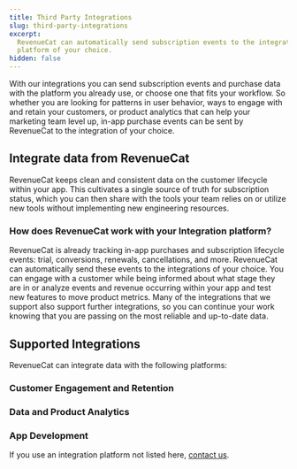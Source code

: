 ```yaml
---
title: Third Party Integrations
slug: third-party-integrations
excerpt:
  RevenueCat can automatically send subscription events to the integration
  platform of your choice.
hidden: false
---
```


With our integrations you can send subscription events and purchase data with the platform you already use, or choose one that fits your workflow. So whether you are looking for patterns in user behavior, ways to engage with and retain your customers, or product analytics that can help your marketing team level up, in-app purchase events can be sent by RevenueCat to the integration of your choice.

## Integrate data from RevenueCat

RevenueCat keeps clean and consistent data on the customer lifecycle within your app. This cultivates a single source of truth for subscription status, which you can then share with the tools your team relies on or utilize new tools without implementing new engineering resources.

### How does RevenueCat work with your Integration platform?

RevenueCat is already tracking in-app purchases and subscription lifecycle events: trial, conversions, renewals, cancellations, and more. RevenueCat can automatically send these events to the integrations of your choice. You can engage with a customer while being informed about what stage they are in or analyze events and revenue occurring within your app and test new features to move product metrics. Many of the integrations that we support also support further integrations, so you can continue your work knowing that you are passing on the most reliable and up-to-date data.

## Supported Integrations

RevenueCat can integrate data with the following platforms:

### Customer Engagement and Retention

<ContentCardItem
  title="Airship"
  subtitle="Airship is a customer engagement platform that helps you connect with your users across email, SMS, and push notifications."
  link="/docs/integrations/third-party-integrations/airship"
  icon="integrations/icons/airship.png"
/>

<ContentCardItem
  title="Braze"
  subtitle="Braze is a customer engagement platform that helps you connect with your users across email, SMS, and push notifications."
  link="/docs/integrations/third-party-integrations/braze"
  icon="integrations/icons/braze.png"
/>

<ContentCardItem
  title="CleverTap"
  subtitle="CleverTap is a customer engagement and retention platform that helps you analyze, segment, and engage your users."
  link="/docs/integrations/third-party-integrations/clevertap"
  icon="integrations/icons/clevertap.png"
/>

<ContentCardItem
  title="Intercom"
  subtitle="Intercom is a customer messaging platform that allows you to communicate with your users through chat, email, and more."
  link="/docs/integrations/third-party-integrations/intercom"
  icon="integrations/icons/intercom.png"
/>

<ContentCardItem
  title="Iterable"
  subtitle="Iterable is a cross-channel marketing platform that enables you to create, optimize, and measure campaigns across email, push, SMS, and more."
  link="/docs/integrations/third-party-integrations/iterable"
  icon="integrations/icons/iterable.png"
/>

<ContentCardItem
  title="OneSignal"
  subtitle="OneSignal is a customer engagement platform that allows you to send push notifications, in-app messages, SMS, and emails."
  link="/docs/integrations/third-party-integrations/onesignal"
  icon="integrations/icons/onesignal.png"
/>

### Data and Product Analytics

<ContentCardItem
  title="Amplitude"
  subtitle="Amplitude is a product analytics platform that helps you understand user behavior and optimize your product."
  link="/docs/integrations/third-party-integrations/amplitude"
  icon="integrations/icons/amplitude.png"
/>

<ContentCardItem
  title="Mixpanel"
  subtitle="Mixpanel is a product analytics platform that helps you analyze user behavior, engagement, and retention."
  link="/docs/integrations/third-party-integrations/mixpanel"
  icon="integrations/icons/mixpanel.png"
/>

<ContentCardItem
  title="mParticle"
  subtitle="mParticle is a customer data platform that helps you collect, integrate, and manage your customer data across multiple channels."
  link="/docs/integrations/third-party-integrations/mparticle"
  icon="integrations/icons/mparticle.png"
/>

<ContentCardItem
  title="PostHog"
  subtitle="PostHog is a product analytics platform to analyze, test, observe, and deploy new features."
  link="/docs/integrations/third-party-integrations/posthog"
  icon="integrations/icons/posthog.png"
/>

<ContentCardItem
  title="Segment"
  subtitle="Segment is a customer data platform that helps you collect, clean, and control your customer data."
  link="/docs/integrations/third-party-integrations/segment"
  icon="integrations/icons/segment.png"
/>

### App Development

<ContentCardItem
  title="Discord"
  subtitle="Discord is a communication platform that can be used for real-time notifications and community engagement."
  link="/docs/integrations/third-party-integrations/discord"
  icon="integrations/icons/discord.png"
/>

<ContentCardItem
  title="Firebase"
  subtitle="Firebase is a platform developed by Google for creating mobile and web applications."
  link="/docs/integrations/third-party-integrations/firebase-integration"
  icon="integrations/icons/firebase.png"
/>

<ContentCardItem
  title="Slack"
  subtitle="Slack is a business communication platform that can be used for team collaboration and notifications."
  link="/docs/integrations/third-party-integrations/slack"
  icon="integrations/icons/slack.png"
/>

<ContentCardItem
  title="Statsig"
  subtitle="Statsig is a platform for feature management and experimentation."
  link="/docs/integrations/third-party-integrations/statsig"
  icon="integrations/icons/statsig.png"
/>

<ContentCardItem
  title="Superwall"
  subtitle="Superwall is a platform for creating and managing paywalls in your app."
  link="/docs/integrations/third-party-integrations/superwall"
  icon="integrations/icons/superwall.png"
/>

If you use an integration platform not listed here, [contact us](https://www.revenuecat.com/contact).
